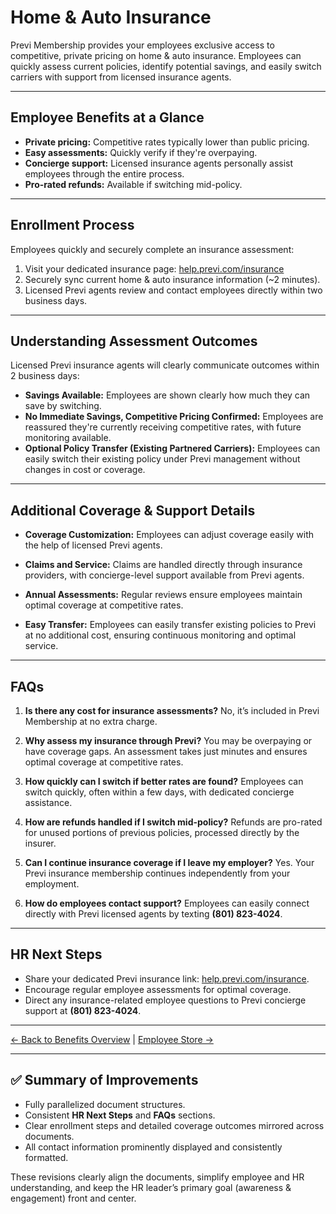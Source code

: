 # Home & Auto Insurance

Previ Membership provides your employees exclusive access to competitive, private pricing on home & auto insurance. Employees can quickly assess current policies, identify potential savings, and easily switch carriers with support from licensed insurance agents.

---

## Employee Benefits at a Glance

- **Private pricing:** Competitive rates typically lower than public pricing.
- **Easy assessments:** Quickly verify if they're overpaying.
- **Concierge support:** Licensed insurance agents personally assist employees through the entire process.
- **Pro-rated refunds:** Available if switching mid-policy.

---

## Enrollment Process

Employees quickly and securely complete an insurance assessment:

1. Visit your dedicated insurance page: [help.previ.com/insurance](help.previ.com/insurance)
2. Securely sync current home & auto insurance information (~2 minutes).
3. Licensed Previ agents review and contact employees directly within two business days.

---

## Understanding Assessment Outcomes

Licensed Previ insurance agents will clearly communicate outcomes within 2 business days:

- **Savings Available:** Employees are shown clearly how much they can save by switching.
- **No Immediate Savings, Competitive Pricing Confirmed:** Employees are reassured they're currently receiving competitive rates, with future monitoring available.
- **Optional Policy Transfer (Existing Partnered Carriers):** Employees can easily switch their existing policy under Previ management without changes in cost or coverage.

---

## Additional Coverage & Support Details

- **Coverage Customization:**
Employees can adjust coverage easily with the help of licensed Previ agents.

- **Claims and Service:**
Claims are handled directly through insurance providers, with concierge-level support available from Previ agents.

- **Annual Assessments:**
Regular reviews ensure employees maintain optimal coverage at competitive rates.

- **Easy Transfer:**
Employees can easily transfer existing policies to Previ at no additional cost, ensuring continuous monitoring and optimal service.

---

## FAQs

1. **Is there any cost for insurance assessments?**
No, it’s included in Previ Membership at no extra charge.

2. **Why assess my insurance through Previ?**
You may be overpaying or have coverage gaps. An assessment takes just minutes and ensures optimal coverage at competitive rates.

3. **How quickly can I switch if better rates are found?**
Employees can switch quickly, often within a few days, with dedicated concierge assistance.

4. **How are refunds handled if I switch mid-policy?**
Refunds are pro-rated for unused portions of previous policies, processed directly by the insurer.

5. **Can I continue insurance coverage if I leave my employer?**
Yes. Your Previ insurance membership continues independently from your employment.

6. **How do employees contact support?**
Employees can easily connect directly with Previ licensed agents by texting **(801) 823-4024**.

---

## HR Next Steps

- Share your dedicated Previ insurance link: [help.previ.com/insurance](help.previ.com/insurance).
- Encourage regular employee assessments for optimal coverage.
- Direct any insurance-related employee questions to Previ concierge support at **(801) 823-4024**.

---

[← Back to Benefits Overview](./2.1%20Private%20Pricing%20as%20a%20Benefit.md) | [Employee Store →](./2.4%20Employee%20Store.md)

---

## ✅ **Summary of Improvements**

- Fully parallelized document structures.
- Consistent **HR Next Steps** and **FAQs** sections.
- Clear enrollment steps and detailed coverage outcomes mirrored across documents.
- All contact information prominently displayed and consistently formatted.

These revisions clearly align the documents, simplify employee and HR understanding, and keep the HR leader’s primary goal (awareness & engagement) front and center.